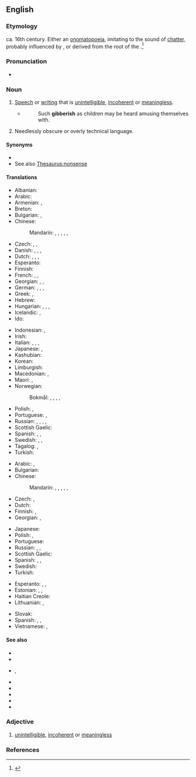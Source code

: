 ==English==

===Etymology===
ca. 16th century. Either an [[onomatopoeia]], imitating to the sound of [[chatter]], probably influenced by {{m|en|jabber}}, or derived from the root of the {{cog|ga|gob||the mouth}}.<ref>{{cite-book
|author=Charles Mackay
|url=http://books.google.com/books?id=RCingf_1px0C&pg=PA183&lpg=PA183&dq=gibberish+etymology&source=web&ots=woP9Nswjn6&sig=zm3rR7oMcNw-yF3DDL5Q62t3EaA&hl=en&sa=X&oi=book_result&resnum=10&ct=result#PPA183,M1
|title=A Glossary of Obscure Words and Phrases in the Writings of Shakespeare and His Contemporaries
|pages=183-184
|year=1887
|publisher=S. Low, Marston, Searle, and Rivington}}</ref>

===Pronunciation===
* {{IPA|en|/ˈdʒɪb.ə.ɹɪʃ/}}

===Noun===
{{en-noun|-|es}}

# [[speech|Speech]] or [[writing]] that is [[unintelligible]], [[incoherent]] or [[meaningless]].
#* {{rfdatek|en|Nathaniel Hawthorne}}
#*: Such '''gibberish''' as children may be heard amusing themselves with.
# Needlessly obscure or overly technical language.

====Synonyms====
* {{l|en|gibber}}
* See also [[Thesaurus:nonsense]]

====Translations====
{{trans-top|unintelligible speech or writing}}
* Albanian: {{t|sq|dërdëllisje}}
* Arabic: {{t|ar|رَطَانَة|f}}
* Armenian: {{t+|hy|դատարկաբանություն}}, {{t+|hy|ցնորք}}
* Breton: {{t+|br|gregach}}
* Bulgarian: {{t+|bg|безсмислица|f}}, {{t|bg|непонятен говор}}
* Chinese:
*: Mandarin: {{t|cmn|亂語|sc=Hani}}, {{t|cmn|乱语|tr=luànyǔ|sc=Hani}}, {{t+|cmn|胡言亂語|sc=Hani}}, {{t+|cmn|胡言乱语|tr=húyán luànyǔ|sc=Hani}}, {{t+|cmn|胡話|sc=Hani}}, {{t+|cmn|胡话|tr=húhuà|sc=Hani}}
* Czech: {{t|cs|páté přes deváté}}, {{t|cs|hatmatilka|f}}, {{t+|cs|galimatyáš|m}}
* Danish: {{t|da|vrøvl|n}}, {{t|da|volapyk|n}}, {{t+|da|kaudervælsk|n}}, {{t+|da|nonsens|n}}
* Dutch: {{t+|nl|gewauwel|n}}, {{t+|nl|koeterwaals|n}}, {{t+|nl|wartaal}}, {{t+|nl|gebrabbel|n}}
* Esperanto: {{t|eo|galimatio}}
* Finnish: {{t+|fi|siansaksa}}
* French: {{t+|fr|baragouin|m}}, {{t+|fr|charabia|m}}, {{t+|fr|galimatias|m}}
* Georgian: {{t|ka|გაუგებარი მეტყველება}}, {{t|ka|გაუგებარი ყბედობა}}, {{t+|ka|აბდაუბდა}}
* German: {{t+|de|Kauderwelsch|n}}, {{t+|de|Kokolores|m}}, {{t+|de|Gequassel|n}}, {{t+|de|Geschwafel|n}}
* Greek: {{t+|el|ασυναρτησίες}}, {{t+|el|αλαμπουρνέζικα}}
* Hebrew: {{t+|he|קַשְׁקֶשֶׁת|tr=qásh'qeshet}} {{t|he|גִ׳יבְּרִישׁ|tr=jibrish}}
* Hungarian: {{t+|hu|badarság}}, {{t+|hu|zagyvaság}}, {{t+|hu|halandzsa}}, {{t|hu|bikkfanyelv}}
* Icelandic: {{t|is|djöflaþýska|f}}, {{t|is|golfranska|f}}
* Ido: {{t+|io|jargono}}
{{trans-mid}}
* Indonesian: {{t|id|pepesan kosong}}, {{t|id|bahasa raban}}
* Irish: {{t|ga|gibiris|f}}
* Italian: {{t+|it|farfuglio|m}}, {{t|it|borbottio|m}}, {{t+|it|baggianata|f}}, {{t+|it|corbelleria|f}}
* Japanese: {{t+|ja|でたらめ|tr=detarame}}, {{t+|ja|ちんぷんかんぷん|tr=chinpunkanpun}}
* Kashubian: {{t|csb|bùlbòt|m}}
* Korean: {{t|ko|횡설수설}}
* Limburgish: {{t|li|krièmerwelsj}}
* Macedonian: {{t|mk|брборење|n}}, {{t|mk|баботење|n}}
* Maori: {{t|mi|kōrero hunuru}}, {{t|mi|reo kihi}}
* Norwegian:
*: Bokmål: {{t|nb|kaudervelsk}}, {{t|nb|vrøvl|n}}, {{t|nb|vås|n}}, {{t|nb|kaudervelsk|m}}, {{t+|nb|sprøyt|n}}
* Polish: {{t+|pl|jazgot|m}}, {{t+|pl|bełkot|m}}
* Portuguese: {{t+|pt|algaravia|f}}, {{t+|pt|grego|m}}
* Russian: {{t+|ru|тараба́рщина|f}}, {{t+|ru|невня́тность|f}}, {{t+|ru|белиберда́|f}}, {{t+|ru|галиматья́|f}}, {{t+|ru|абракада́бра|f}}
* Scottish Gaelic: {{t|gd|goileam|m}}
* Spanish: {{t+|es|algarabía|f}}, {{t+|es|farfulla|f}}, {{t+|es|monserga|f}}
* Swedish: {{t+|sv|nonsens}}, {{t+|sv|rotvälska}}, {{t+|sv|gallimatias}}
* Tagalog: {{t|tl|alimim}}, {{t|tl|alim-im}}
* Turkish: {{t+|tr|saçmalık}}
{{trans-bottom}}

{{trans-top|needlessly obscure or overly technical language}}
* Arabic: {{t|ar|ثَرْثَرَة|f}}, {{t|ar|بَرْبَرَة|f}}
* Bulgarian: {{t|bg|технически жаргон|m}}
* Chinese:
*: Mandarin: {{t|cmn|亂語|sc=Hani}}, {{t|cmn|乱语|tr=luànyǔ|sc=Hani}}, {{t+|cmn|胡言亂語|sc=Hani}}, {{t+|cmn|胡言乱语|tr=húyán luànyǔ|sc=Hani}}, {{t+|cmn|胡話|sc=Hani}}, {{t+|cmn|胡话|tr=húhuà|sc=Hani}}
* Czech: {{t|cs|hatmatilka|f}}, {{t|cs|ptydepe|n}}
* Dutch: {{t+|nl|visserslatijn|n}}
* Finnish: {{t+|fi|heprea}}, {{t|fi|munkkilatina}}
* Georgian: {{t|ka|გაუგებარი}}, {{t|ka|ტექნიკური ენა}}
{{trans-mid}}
* Japanese: {{t+|ja|ちんぷんかんぷん|tr=chinpunkanpun}}
* Polish: {{t+|pl|jazgot|m}}, {{t+|pl|bełkot|m}}
* Portuguese: {{t+|pt|jargão|m}}
* Russian: {{t+|ru|тараба́рщина|f}}, {{t+|ru|белиберда́|f}}, {{t+|ru|бессмы́слица|f}}
* Scottish Gaelic: {{t|gd|goileam|m}}
* Spanish: {{t+|es|jerga|f}}, {{t|es|jerigonza|f}}, {{t+|es|galimatías|m}}
* Swedish: {{t+|sv|fikonspråk|n}}
* Turkish: {{t+|tr|jargon}}
{{trans-bottom}}

{{checktrans-top}}
* Esperanto: {{t+check|eo|volapukaĵo}}, {{t+check|eo|volapukaĵoj}}, {{t-check|eo|galimatio}}
* Estonian: {{t-check|et|loba}}, {{t-check|et|mula}}, {{t-check|et|vadin}}
* Haitian Creole: {{t-check|ht|tenten}}
* Lithuanian: {{t-check|lt|tauškalai}}, {{t-check|lt|svaičiojimas}}
{{trans-mid}}
* Slovak: {{t-check|sk|táraniny|f-p}}
* Spanish: {{t+check|es|galimatías|m-p}}, {{t+check|es|tonterías|f-p}}, {{t-check|es|memeces|f-p}}
* Vietnamese: {{t-check|vi|lời nói lắp bắp}}, {{t-check|vi|câu nói sai ngữ pháp}} {{attention|vi|2=was "[[Câu nói sai ngữ pháp]]." - assumed inflected form or vocalised spelling; please verify if linking is acceptable. see [[User:Kephir/gadgets/xte#Translation_fixing]]}}
{{trans-bottom}}

====See also====
* {{l|en|double Dutch}}
* {{l|en|framis}}
* {{l|en|gobbledygook}}, {{l|en|gobbledegook}}
* {{l|en|galimatias}}
* {{l|en|jargon}}
* {{l|en|mumbo jumbo}}
* {{l|en|nonsense}}
* {{l|en|rhubarb rhubarb}}

===Adjective===
{{en-adj}}

# [[unintelligible]], [[incoherent]] or [[meaningless]]

===References===
<references/>